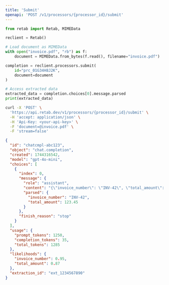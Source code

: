 ```yaml
---
title: 'Submit'
openapi: 'POST /v1/processors/{processor_id}/submit'
---
```


<RequestExample>


```python python
from retab import Retab, MIMEData

reclient = Retab()

# Load document as MIMEData
with open("invoice.pdf", "rb") as f:
    document = MIMEData.from_bytes(f.read(), filename="invoice.pdf")

completion = reclient.processors.submit(
    id="prc_01G34H8J2K",
    document=document
)

# Access extracted data
extracted_data = completion.choices[0].message.parsed
print(extracted_data)
```


```bash curl
curl -X 'POST' \
  'https://api.retab.dev/v1/processors/{processor_id}/submit' \
  -H 'accept: application/json' \
  -H 'Api-Key: <your-api-key>' \
  -F 'document=@invoice.pdf' \
  -F 'stream=false'
```

</RequestExample>


<ResponseExample>

```json 200
{
  "id": "chatcmpl-abc123",
  "object": "chat.completion",
  "created": 1744316542,
  "model": "gpt-4o-mini",
  "choices": [
    {
      "index": 0,
      "message": {
        "role": "assistant",
        "content": "{\"invoice_number\": \"INV-42\", \"total_amount\": 123.45}",
        "parsed": {
          "invoice_number": "INV-42", 
          "total_amount": 123.45
        }
      },
      "finish_reason": "stop"
    }
  ],
  "usage": {
    "prompt_tokens": 1250,
    "completion_tokens": 35,
    "total_tokens": 1285
  },
  "likelihoods": {
    "invoice_number": 0.95,
    "total_amount": 0.87
  },
  "extraction_id": "ext_1234567890"
}
```


</ResponseExample>
